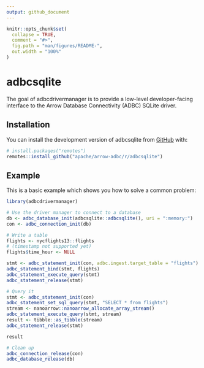 ```yaml
---
output: github_document
---
```


<!---
  Licensed to the Apache Software Foundation (ASF) under one
  or more contributor license agreements.  See the NOTICE file
  distributed with this work for additional information
  regarding copyright ownership.  The ASF licenses this file
  to you under the Apache License, Version 2.0 (the
  "License"); you may not use this file except in compliance
  with the License.  You may obtain a copy of the License at
    http://www.apache.org/licenses/LICENSE-2.0
  Unless required by applicable law or agreed to in writing,
  software distributed under the License is distributed on an
  "AS IS" BASIS, WITHOUT WARRANTIES OR CONDITIONS OF ANY
  KIND, either express or implied.  See the License for the
  specific language governing permissions and limitations
  under the License.
-->

<!-- README.md is generated from README.Rmd. Please edit that file -->

```r
knitr::opts_chunk$set(
  collapse = TRUE,
  comment = "#>",
  fig.path = "man/figures/README-",
  out.width = "100%"
)
```

# adbcsqlite

<!-- badges: start -->
<!-- badges: end -->

The goal of adbcdrivermanager is to provide a low-level developer-facing interface
to the Arrow Database Connectivity (ADBC) SQLite driver.

## Installation

You can install the development version of adbcsqlite from [GitHub](https://github.com/) with:

``` r
# install.packages("remotes")
remotes::install_github("apache/arrow-adbc/r/adbcsqlite")
```

## Example

This is a basic example which shows you how to solve a common problem:

```r
library(adbcdrivermanager)

# Use the driver manager to connect to a database
db <- adbc_database_init(adbcsqlite::adbcsqlite(), uri = ":memory:")
con <- adbc_connection_init(db)

# Write a table
flights <- nycflights13::flights
# (timestamp not supported yet)
flights$time_hour <- NULL

stmt <- adbc_statement_init(con, adbc.ingest.target_table = "flights")
adbc_statement_bind(stmt, flights)
adbc_statement_execute_query(stmt)
adbc_statement_release(stmt)

# Query it
stmt <- adbc_statement_init(con)
adbc_statement_set_sql_query(stmt, "SELECT * from flights")
stream <- nanoarrow::nanoarrow_allocate_array_stream()
adbc_statement_execute_query(stmt, stream)
result <- tibble::as_tibble(stream)
adbc_statement_release(stmt)

result

# Clean up
adbc_connection_release(con)
adbc_database_release(db)
```
